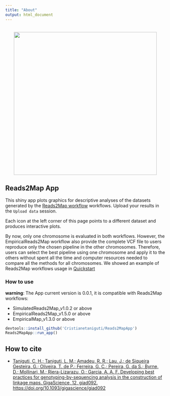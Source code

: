 ```yaml
---
title: "About"
output: html_document
---
```


<p align="center">
<br>
<img src="www/logo.svg" width="450"/>
<br>
<p/>

## Reads2Map App

This shiny app plots graphics for descriptive analyses of the datasets generated by the [Reads2Map workflow](https://github.com/Cristianetaniguti/Reads2Map) workflows. Upload your results in the `Upload data` session. 

Each icon at the left corner of this page points to a different dataset and produces interactive plots.

By now, only one chromosome is evaluated in both workflows. However, the EmpiricalReads2Map workflow also provide the complete VCF file to users reproduce only the chosen pipeline in the other chromosomes. Therefore, users can select the best pipeline using one chromosome and apply it to the others without spent all the time and computer resources needed to compare all the methods for all chromosomes. We showed an example of Reads2Map workflows usage in [Quickstart](https://cristianetaniguti.github.io/Tutorials/Reads2Map/Setup_and_run_Reads2Map_workflows.html)

### How to use 

**warning**: The App current version is 0.0.1, it is compatible with Reads2Map workflows:

* SimulatedReads2Map_v1.0.2 or above
* EmpiricalReads2Map_v1.5.0 or above
* EmpiricalMap_v1.3.0 or above

```r
devtools::install_github('Cristianetaniguti/Reads2MapApp')
Reads2MapApp::run_app()
```

## How to cite

* [Taniguti, C. H.; Taniguti, L. M.; Amadeu, R. R.; Lau, J.; de Siqueira Gesteira, G.; Oliveira, T. de P.; Ferreira, G. C.; Pereira, G. da S.;  Byrne, D.;  Mollinari, M.; Riera-Lizarazu, O.; Garcia, A. A. F. Developing best practices for genotyping-by-sequencing analysis in the construction of linkage maps. GigaScience, 12, giad092. https://doi.org/10.1093/gigascience/giad092](https://doi.org/10.1093/gigascience/giad092)

